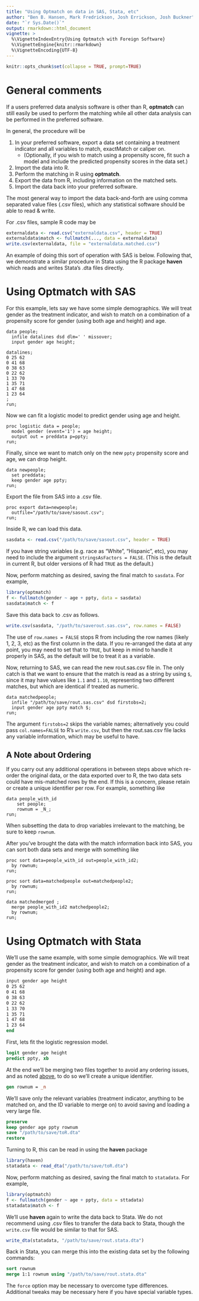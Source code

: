 ```yaml
---
title: "Using Optmatch on data in SAS, Stata, etc"
author: "Ben B. Hansen, Mark Fredrickson, Josh Errickson, Josh Buckner"
date: "`r Sys.Date()`"
output: rmarkdown::html_document
vignette: >
  %\VignetteIndexEntry{Using Optmatch with Foreign Software}
  %\VignetteEngine{knitr::rmarkdown}
  %\VignetteEncoding{UTF-8}
---
```


```r
knitr::opts_chunk$set(collapse = TRUE, prompt=TRUE)
```

# General comments

If a users preferred data analysis software is other than R, **optmatch** can
still easily be used to perform the matching while all other data analysis can
be performed in the preferred software.

In general, the procedure will be

1. In your preferred software, export a data set containing a treatment
   indicator and all variables to match, exactMatch or caliper on.
    * (Optionally, if you wish to match using a propensity score, fit such a
      model and include the predicted propensity scores in the data set.)
2. Import the data into R.
3. Perform the matching in R using **optmatch**.
4. Export the data from R, including information on the matched sets.
5. Import the data back into your preferred software.

The most general way to import the data back-and-forth are using comma separated
value files (.csv files), which any statistical software should be able to read
\& write.

For .csv files, sample R code may be

```r
externaldata <- read.csv("externaldata.csv", header = TRUE)
externaldata$match <- fullmatch(..., data = externaldata)
write.csv(externaldata, file = "externaldata.matched.csv")
```

An example of doing this sort of operation with SAS is below. Following that, we
demonstrate a similar procedure in Stata using the R package **haven** which
reads and writes Stata's .dta files directly.

# Using Optmatch with SAS

For this example, lets say we have some simple demographics. We will treat
gender as the treatment indicator, and wish to match on a combination of a
propensity score for gender (using both age and height) and age.

```sas
data people;
  infile datalines dsd dlm=' ' missover;
  input gender age height;

datalines;
0 25 62
0 41 68
0 38 63
0 22 62
1 33 70
1 35 71
1 47 68
1 23 64
;
run;
```

Now we can fit a logistic model to predict gender using age and height.

```sas
proc logistic data = people;
  model gender (event='1') = age height;
  output out = preddata p=ppty;
run;
```

Finally, since we want to match only on the new `ppty` propensity score and age,
we can drop height.

```sas
data newpeople;
  set preddata;
  keep gender age ppty;
run;
```

Export the file from SAS into a .csv file.

```sas
proc export data=newpeople;
  outfile="/path/to/save/sasout.csv";
run;
```

Inside R, we can load this data.

```r
sasdata <- read.csv("/path/to/save/sasout.csv", header = TRUE)
```

If you have string variables (e.g. race as "White", "Hispanic", etc), you may
need to include the argument `stringsAsFactors = FALSE`. (This is the default in
current R, but older versions of R had `TRUE` as the default.)

Now, perform matching as desired, saving the final match to `sasdata`. For
example,

```r
library(optmatch)
f <- fullmatch(gender ~ age + ppty, data = sasdata)
sasdata$match <- f
```

Save this data back to .csv as follows.

```r
write.csv(sasdata, "/path/to/saverout.sas.csv", row.names = FALSE)
```

The use of `row.names = FALSE` stops R from including the row names (likely 1,
2, 3, etc) as the first column in the data. If you re-arranged the data at any
point, you may need to set that to `TRUE`, but keep in mind to handle it
properly in SAS, as the default will be to treat it as a variable.

Now, returning to SAS, we can read the new rout.sas.csv file in. The only catch
is that we want to ensure that the match is read as a string by using `$`, since
it may have values like `1.1` and `1.10`, representing two different matches,
but which are identical if treated as numeric.

```sas
data matchedpeople;
  infile "/path/to/save/rout.sas.csv" dsd firstobs=2;
  input gender age ppty match $;
run;
```

The argument `firstobs=2` skips the variable names; alternatively you could pass
`col.names=FALSE` to R's `write.csv`, but then the rout.sas.csv file lacks any
variable information, which may be useful to have.

## A Note about Ordering

If you carry out any additional operations in between steps above which re-order
the original data, or the data exported over to R, the two data sets could have
mis-matched rows by the end. If this is a concern, please retain or create a
unique identifier per row. For example, something like

```sas
data people_with_id
    set people;
    rownum = _N_;
run;
```

When subsetting the data to drop variables irrelevant to the matching, be sure
to keep `rownum`.

After you've brought the data with the match information back into SAS, you can
sort both data sets and merge with something like

```sas
proc sort data=people_with_id out=people_with_id2;
  by rownum;
run;

proc sort data=matchedpeople out=matchedpeople2;
  by rownum;
run;

data matchedmerged ;
  merge people_with_id2 matchedpeople2;
  by rownum;
run;
```

# Using Optmatch with Stata

We'll use the same example, with some simple demographics. We will treat gender
as the treatment indicator, and wish to match on a combination of a propensity
score for gender (using both age and height) and age.

```stata
input gender age height
0 25 62
0 41 68
0 38 63
0 22 62
1 33 70
1 35 71
1 47 68
1 23 64
end
```

First, lets fit the logistic regression model.

```stata
logit gender age height
predict ppty, xb
```

At the end we'll be merging two files together to avoid any ordering issues, and
as noted [above](#a-note-about-ordering), to do so we'll create a unique
identifier.

```stata
gen rownum = _n
```

We'll save only the relevant variables (treatment indicator, anything to be
matched on, and the ID variable to merge on) to avoid saving and loading a very
large file.

```stata
preserve
keep gender age ppty rownum
save "/path/to/save/toR.dta"
restore
```

Turning to R, this can be read in using the **haven** package

```r
library(haven)
statadata <- read_dta("/path/to/save/toR.dta")
```

Now, perform matching as desired, saving the final match to `statadata`. For
example,

```r
library(optmatch)
f <- fullmatch(gender ~ age + ppty, data = sttadata)
statadata$match <- f
```

We'll use **haven** again to write the data back to Stata. We do not recommend using
.csv files to transfer the data back to Stata, though the `write.csv` file would
be similar to that for SAS.

```r
write_dta(statadata, "/path/to/save/rout.stata.dta")
```

Back in Stata, you can merge this into the existing data set by the following
commands:

```stata
sort rownum
merge 1:1 rownum using "/path/to/save/rout.stata.dta"
```

The `force` option may be necessary to overcome type differences. Additional
tweaks may be necessary here if you have special variable types.
